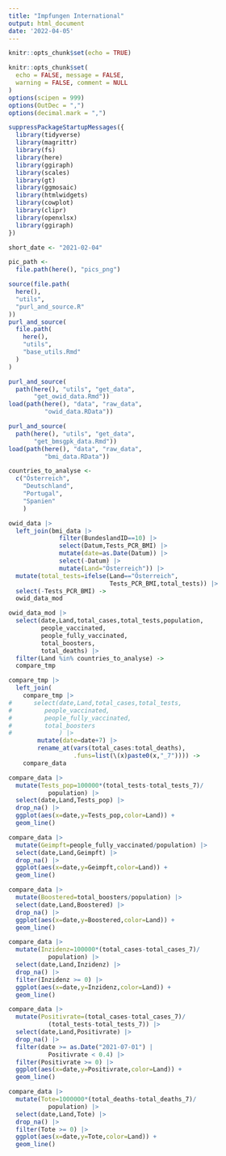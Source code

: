 ```yaml
---
title: "Impfungen International"
output: html_document
date: '2022-04-05'
---
```


```r
knitr::opts_chunk$set(echo = TRUE)
```

  
```r
knitr::opts_chunk$set(
  echo = FALSE, message = FALSE,
  warning = FALSE, comment = NULL
)
options(scipen = 999)
options(OutDec = ",")
options(decimal.mark = ",")
```


```r
suppressPackageStartupMessages({
  library(tidyverse)
  library(magrittr)
  library(fs)
  library(here)
  library(ggiraph)
  library(scales)
  library(gt)
  library(ggmosaic)
  library(htmlwidgets)
  library(cowplot)
  library(clipr)
  library(openxlsx)
  library(ggiraph)
})
```


```r
short_date <- "2021-02-04"
```

```r
pic_path <-
  file.path(here(), "pics_png")
```


```r
source(file.path(
  here(),
  "utils",
  "purl_and_source.R"
))
purl_and_source(
  file.path(
    here(),
    "utils",
    "base_utils.Rmd"
  )
)
```

```r
purl_and_source(
  path(here(), "utils", "get_data",
       "get_owid_data.Rmd"))
load(path(here(), "data", "raw_data",
          "owid_data.RData"))
```
```r
purl_and_source(
  path(here(), "utils", "get_data",
       "get_bmsgpk_data.Rmd"))
load(path(here(), "data", "raw_data",
          "bmi_data.RData"))
```

```r
countries_to_analyse <-
  c("Österreich",
    "Deutschland",
    "Portugal",
    "Spanien"
    )
```


```r
owid_data |>
  left_join(bmi_data |>
              filter(BundeslandID==10) |>
              select(Datum,Tests_PCR_BMI) |>
              mutate(date=as.Date(Datum)) |>
              select(-Datum) |>
              mutate(Land="Österreich")) |>
  mutate(total_tests=ifelse(Land=="Österreich",
                            Tests_PCR_BMI,total_tests)) |>
  select(-Tests_PCR_BMI) ->
  owid_data_mod
```


```r
owid_data_mod |>
  select(date,Land,total_cases,total_tests,population,
         people_vaccinated,
         people_fully_vaccinated,
         total_boosters,
         total_deaths) |> 
  filter(Land %in% countries_to_analyse) ->
  compare_tmp
```



```r
compare_tmp |>
  left_join(
    compare_tmp |>
#      select(date,Land,total_cases,total_tests,
#         people_vaccinated,
#         people_fully_vaccinated,
#         total_boosters
#             ) |>
        mutate(date=date+7) |>
        rename_at(vars(total_cases:total_deaths),
                  .funs=list(\(x)paste0(x,"_7")))) ->
    compare_data
```


```r
compare_data |>
  mutate(Tests_pop=100000*(total_tests-total_tests_7)/
           population) |>
  select(date,Land,Tests_pop) |>
  drop_na() |>
  ggplot(aes(x=date,y=Tests_pop,color=Land)) +
  geom_line()
```


```r
compare_data |>
  mutate(Geimpft=people_fully_vaccinated/population) |>
  select(date,Land,Geimpft) |>
  drop_na() |>
  ggplot(aes(x=date,y=Geimpft,color=Land)) +
  geom_line()
```



```r
compare_data |>
  mutate(Boostered=total_boosters/population) |>
  select(date,Land,Boostered) |>
  drop_na() |>
  ggplot(aes(x=date,y=Boostered,color=Land)) +
  geom_line()
```


```r
compare_data |>
  mutate(Inzidenz=100000*(total_cases-total_cases_7)/
           population) |>
  select(date,Land,Inzidenz) |>
  drop_na() |>
  filter(Inzidenz >= 0) |>
  ggplot(aes(x=date,y=Inzidenz,color=Land)) +
  geom_line()
```


```r
compare_data |>
  mutate(Positivrate=(total_cases-total_cases_7)/
           (total_tests-total_tests_7)) |>
  select(date,Land,Positivrate) |>
  drop_na() |>
  filter(date >= as.Date("2021-07-01") |
           Positivrate < 0.4) |>
  filter(Positivrate >= 0) |>
  ggplot(aes(x=date,y=Positivrate,color=Land)) +
  geom_line()
```


```r
compare_data |>
  mutate(Tote=1000000*(total_deaths-total_deaths_7)/
           population) |>
  select(date,Land,Tote) |>
  drop_na() |>
  filter(Tote >= 0) |>
  ggplot(aes(x=date,y=Tote,color=Land)) +
  geom_line()
```
